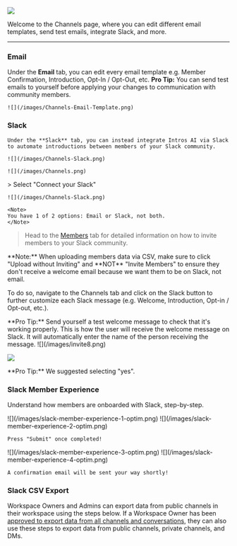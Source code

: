 ![](/images/Channels.png)

Welcome to the Channels page, where you can edit different email templates, send test emails, integrate Slack, and more. 

---

### **Email**

  Under the **Email** tab, you can edit every email template e.g. Member Confirmation, Introduction, Opt-In / Opt-Out, etc.
  <Tip>
    **Pro Tip:** You can send test emails to yourself before applying your changes to communication with community members. 
</Tip>


    ![](/images/Channels-Email-Template.png)

### **Slack**

    Under the **Slack** tab, you can instead integrate Intros AI via Slack to automate introductions between members of your Slack community.

    ![](/images/Channels-Slack.png)
 
 <Steps>
  <Step title="Navigate to the Channels Tab">

    ![](/images/Channels.png)
  </Step>
  <Step title="Connect Your Slack">
    > Select "Connect your Slack"

    ![](/images/Channels-Slack.png)

    <Note>
    You have 1 of 2 options: Email or Slack, not both.
    </Note>
</Step>
  <Step title="Invite Members">

> Head to the [Members](getting-started/members) tab for detailed information on how to invite members to your Slack community.

<Note>
    **Note:** When uploading members data via CSV, make sure to click "Upload without Inviting" and **NOT** "Invite Members" to ensure they don't receive a welcome email because we want them to be on Slack, not email. 

</Note>
</Step>
<Step title="Customize Slack Messages">

To do so, navigate to the Channels tab and click on the Slack button to further customize each Slack message (e.g. Welcome, Introduction, Opt-in / Opt-out, etc.).

<Tip>
    **Pro Tip:** Send yourself a test welcome message to check that it's working properly. 
</Tip>
</Step>
<Step title="Invite Uploaded Members">

<Note>
This is how the user will receive the welcome message on Slack. It will automatically enter the name of the person receiving the message. 
![](/images/invite8.png)

</Note>
</Step>
<Step title="Select How Slack Welcomes Members">

![](/images/invite9.png)


<Tip>
    **Pro Tip:** We suggested selecting "yes". 
</Tip>
 </Step>
</Steps>

### **Slack Member Experience**

Understand how members are onboarded with Slack, step-by-step.

<Steps>
  <Step title="Welcome Message">
    ![](/images/slack-member-experience-1-optim.png)
  </Step>
  <Step title="Get Started">
    ![](/images/slack-member-experience-2-optim.png)

    Press "Submit" once completed!
  </Step>
  <Step title="Round Invitation">
    ![](/images/slack-member-experience-3-optim.png)
  </Step>
  <Step title="Confirmation">
    ![](/images/slack-member-experience-4-optim.png)

    A confirmation email will be sent your way shortly!
  </Step>
</Steps>

### **Slack CSV Export**

Workspace Owners and Admins can export data from public channels in their workspace using the steps below. If a Workspace Owner has been [approved to export data from all channels and conversations](https://slack.com/help/articles/1500001548241-Request-to-export-all-conversations), they can also use these steps to export data from public channels, private channels, and DMs.

<Steps>
  <Step title="From your desktop, click your workspace name in the sidebar.">
  </Step>
  <Step title="Select Tools & Settings from the menu, then click Workspace Settings.">
  </Step>
  <Step title="Click Import/Export Data in the top right.">
  </Step>
  <Step title="Select the Export tab.">
  </Step>
  <Step title="Below Export Date Range, open the drop-down menu to select an option.">
  </Step>
  <Step title="Click Start Export. We'll send you an email once your export file is ready.">
  </Step>
   <Step title="Open the email and click Visit your Workspace's Export Page.">
  </Step>
   <Step title="Click Ready for Download to access the zip file.">
  </Step>
   <Step title="Your CSV with member information is ready to upload!">
  </Step>
</Steps>
